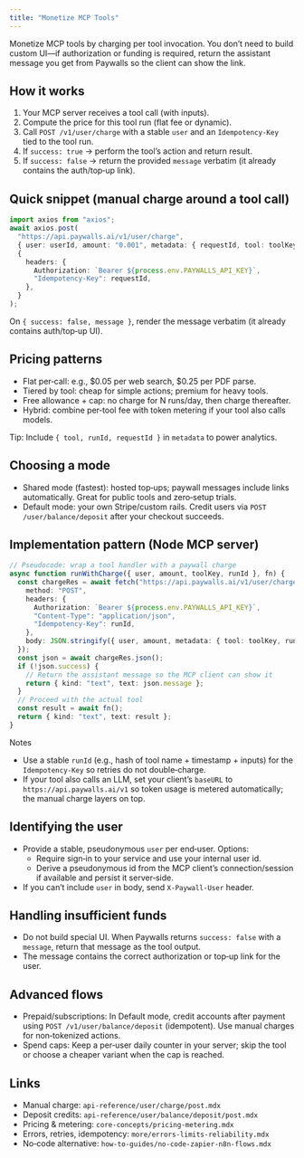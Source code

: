 ```yaml
---
title: "Monetize MCP Tools"
---
```


Monetize MCP tools by charging per tool invocation. You don’t need to build custom UI—if authorization or funding is required, return the assistant message you get from Paywalls so the client can show the link.

## How it works

1. Your MCP server receives a tool call (with inputs).
2. Compute the price for this tool run (flat fee or dynamic).
3. Call `POST /v1/user/charge` with a stable `user` and an `Idempotency-Key` tied to the tool run.
4. If `success: true` → perform the tool’s action and return result.
5. If `success: false` → return the provided `message` verbatim (it already contains the auth/top‑up link).

## Quick snippet (manual charge around a tool call)

```ts
import axios from "axios";
await axios.post(
  "https://api.paywalls.ai/v1/user/charge",
  { user: userId, amount: "0.001", metadata: { requestId, tool: toolKey } },
  {
    headers: {
      Authorization: `Bearer ${process.env.PAYWALLS_API_KEY}`,
      "Idempotency-Key": requestId,
    },
  }
);
```

On `{ success: false, message }`, render the message verbatim (it already contains auth/top‑up UI).

## Pricing patterns

- Flat per‑call: e.g., $0.05 per web search, $0.25 per PDF parse.
- Tiered by tool: cheap for simple actions; premium for heavy tools.
- Free allowance + cap: no charge for N runs/day, then charge thereafter.
- Hybrid: combine per‑tool fee with token metering if your tool also calls models.

Tip: Include `{ tool, runId, requestId }` in `metadata` to power analytics.

## Choosing a mode

- Shared mode (fastest): hosted top‑ups; paywall messages include links automatically. Great for public tools and zero‑setup trials.
- Default mode: your own Stripe/custom rails. Credit users via `POST /user/balance/deposit` after your checkout succeeds.

## Implementation pattern (Node MCP server)

```ts
// Pseudocode: wrap a tool handler with a paywall charge
async function runWithCharge({ user, amount, toolKey, runId }, fn) {
  const chargeRes = await fetch("https://api.paywalls.ai/v1/user/charge", {
    method: "POST",
    headers: {
      Authorization: `Bearer ${process.env.PAYWALLS_API_KEY}`,
      "Content-Type": "application/json",
      "Idempotency-Key": runId,
    },
    body: JSON.stringify({ user, amount, metadata: { tool: toolKey, runId } }),
  });
  const json = await chargeRes.json();
  if (!json.success) {
    // Return the assistant message so the MCP client can show it
    return { kind: "text", text: json.message };
  }
  // Proceed with the actual tool
  const result = await fn();
  return { kind: "text", text: result };
}
```

Notes

- Use a stable `runId` (e.g., hash of tool name + timestamp + inputs) for the `Idempotency-Key` so retries do not double‑charge.
- If your tool also calls an LLM, set your client’s `baseURL` to `https://api.paywalls.ai/v1` so token usage is metered automatically; the manual charge layers on top.

## Identifying the user

- Provide a stable, pseudonymous `user` per end‑user. Options:
  - Require sign‑in to your service and use your internal user id.
  - Derive a pseudonymous id from the MCP client’s connection/session if available and persist it server‑side.
- If you can’t include `user` in body, send `X‑Paywall‑User` header.

## Handling insufficient funds

- Do not build special UI. When Paywalls returns `success: false` with a `message`, return that message as the tool output.
- The message contains the correct authorization or top‑up link for the user.

## Advanced flows

- Prepaid/subscriptions: In Default mode, credit accounts after payment using `POST /v1/user/balance/deposit` (idempotent). Use manual charges for non‑tokenized actions.
- Spend caps: Keep a per‑user daily counter in your server; skip the tool or choose a cheaper variant when the cap is reached.

## Links

- Manual charge: `api-reference/user/charge/post.mdx`
- Deposit credits: `api-reference/user/balance/deposit/post.mdx`
- Pricing & metering: `core-concepts/pricing-metering.mdx`
- Errors, retries, idempotency: `more/errors-limits-reliability.mdx`
- No‑code alternative: `how-to-guides/no-code-zapier-n8n-flows.mdx`
